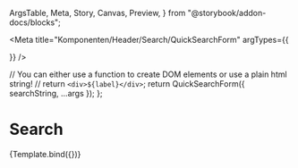   ArgsTable,
  Meta,
  Story,
  Canvas,
  Preview,
} from "@storybook/addon-docs/blocks";


<Meta
  title="Komponenten/Header/Search/QuickSearchForm"
  argTypes={{
    
  }}
/>

  // You can either use a function to create DOM elements or use a plain html string!
  // return `<div>${label}</div>`;
  return QuickSearchForm({ searchString, ...args });
};

# Search

<Preview withToolbar>
  <Story name="Default">
    {Template.bind({})}
  </Story>
</Preview>